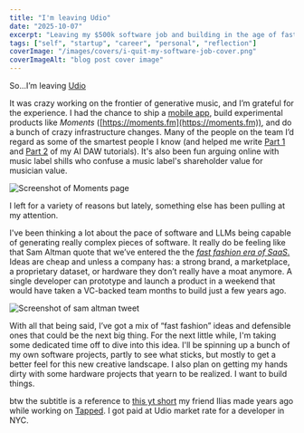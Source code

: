 ```yaml
---
title: "I'm leaving Udio"
date: "2025-10-07"
excerpt: "Leaving my $500k software job and building in the age of fast fashion software"
tags: ["self", "startup", "career", "personal", "reflection"]
coverImage: "/images/covers/i-quit-my-software-job-cover.png"
coverImageAlt: "blog post cover image"
---
```


So...I’m leaving [Udio](https://udio.com)

It was crazy working on the frontier of generative music, and I’m grateful for the experience. I had the chance to ship a [mobile app](https://apps.apple.com/app/id6511211165), build experimental products like *Moments* ([https://moments.fm](https://moments.fm)), and do a bunch of crazy infrastructure changes. Many of the people on the team I’d regard as some of the smartest people I know (and helped me write [Part 1](https://blog.jonaylor.com/build-a-simple-ai-daw) and [Part 2](https://blog.jonaylor.com/building-a-simple-ai-daw-part-2-mcp-and-agents) of my AI DAW tutorials). It's also been fun arguing online with music label shills who confuse a music label's shareholder value for musician value.

![Screenshot of Moments page](/images/posts/i-quit-my-software-job-1.png)

I left for a variety of reasons but lately, something else has been pulling at my attention.

I've been thinking a lot about the pace of software and LLMs being capable of generating really complex pieces of software. It really do be feeling like that Sam Altman quote that we’ve entered the the [*fast fashion era of SaaS*.](https://x.com/sama/status/1952084574366032354) Ideas are cheap and unless a company has: a strong brand, a marketplace, a proprietary dataset, or hardware they don’t really have a moat anymore. A single developer can prototype and launch a product in a weekend that would have taken a VC-backed team months to build just a few years ago.

![Screenshot of sam altman tweet](/images/posts/i-quit-my-software-job-2.png)

With all that being said, I’ve got a mix of “fast fashion” ideas and defensible ones that could be the next big thing. For the next little while, I'm taking some dedicated time off to dive into this idea. I'll be spinning up a bunch of my own software projects, partly to see what sticks, but mostly to get a better feel for this new creative landscape. I also plan on getting my hands dirty with some hardware projects that yearn to be realized. I want to build things.

btw the subtitle is a reference to [this yt short](https://www.youtube.com/shorts/T_4OoVBWIDE) my friend Ilias made years ago while working on [Tapped](https://tapped.ai). I got paid at Udio market rate for a developer in NYC.
